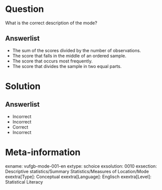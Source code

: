 Question
========
  
What is the correct description of the mode?
  
Answerlist
----------
* The sum of the scores divided by the number of observations.
* The score that falls in the middle of an ordered sample.
* The score that occurs most frequently.
* The score that divides the sample in two equal parts.

Solution
========

Answerlist
----------
* Incorrect
* Incorrect
* Correct
* Incorrect

Meta-information
================
exname: vufgb-mode-001-en
extype: schoice
exsolution: 0010
exsection: Descriptive statistics/Summary Statistics/Measures of Location/Mode
exextra[Type]: Conceptual
exextra[Language]: Englisch
exextra[Level]: Statistical Literacy